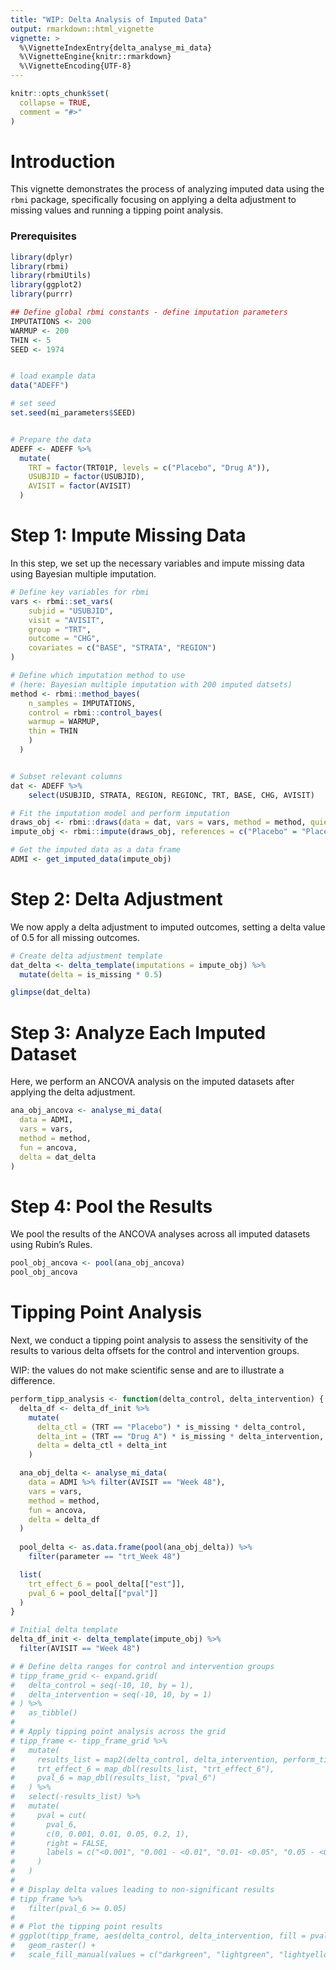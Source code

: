 ```yaml
---
title: "WIP: Delta Analysis of Imputed Data"
output: rmarkdown::html_vignette
vignette: >
  %\VignetteIndexEntry{delta_analyse_mi_data}
  %\VignetteEngine{knitr::rmarkdown}
  %\VignetteEncoding{UTF-8}
---
```


```r
knitr::opts_chunk$set(
  collapse = TRUE,
  comment = "#>"
)
```

# Introduction

This vignette demonstrates the process of analyzing imputed data using the `rbmi` package, specifically focusing on applying a delta adjustment to missing values and running a tipping point analysis.

### Prerequisites

```r
library(dplyr)
library(rbmi)
library(rbmiUtils)
library(ggplot2)
library(purrr)

## Define global rbmi constants - define imputation parameters
IMPUTATIONS <- 200
WARMUP <- 200
THIN <- 5
SEED <- 1974


# load example data
data("ADEFF")

# set seed 
set.seed(mi_parameters$SEED)


# Prepare the data
ADEFF <- ADEFF %>%
  mutate(
    TRT = factor(TRT01P, levels = c("Placebo", "Drug A")),
    USUBJID = factor(USUBJID),
    AVISIT = factor(AVISIT)
  )
```

# Step 1: Impute Missing Data

In this step, we set up the necessary variables and impute missing data using Bayesian multiple imputation.

```r
# Define key variables for rbmi
vars <- rbmi::set_vars(
    subjid = "USUBJID",
    visit = "AVISIT",
    group = "TRT",
    outcome = "CHG",
    covariates = c("BASE", "STRATA", "REGION")
)

# Define which imputation method to use 
# (here: Bayesian multiple imputation with 200 imputed datsets)
method <- rbmi::method_bayes(
    n_samples = IMPUTATIONS,
    control = rbmi::control_bayes(
    warmup = WARMUP,
    thin = THIN
    )
  )


# Subset relevant columns
dat <- ADEFF %>%
    select(USUBJID, STRATA, REGION, REGIONC, TRT, BASE, CHG, AVISIT)

# Fit the imputation model and perform imputation
draws_obj <- rbmi::draws(data = dat, vars = vars, method = method, quiet = TRUE)
impute_obj <- rbmi::impute(draws_obj, references = c("Placebo" = "Placebo", "Drug A" = "Placebo"))

# Get the imputed data as a data frame
ADMI <- get_imputed_data(impute_obj)
```

# Step 2: Delta Adjustment

We now apply a delta adjustment to imputed outcomes, setting a delta value of 0.5 for all missing outcomes.

```r
# Create delta adjustment template
dat_delta <- delta_template(imputations = impute_obj) %>%
  mutate(delta = is_missing * 0.5)

glimpse(dat_delta)
```

# Step 3: Analyze Each Imputed Dataset

Here, we perform an ANCOVA analysis on the imputed datasets after applying the delta adjustment.

```r
ana_obj_ancova <- analyse_mi_data(
  data = ADMI,
  vars = vars,
  method = method,
  fun = ancova,
  delta = dat_delta
)
```

# Step 4: Pool the Results

We pool the results of the ANCOVA analyses across all imputed datasets using Rubin's Rules.

```r
pool_obj_ancova <- pool(ana_obj_ancova)
pool_obj_ancova
```

# Tipping Point Analysis

Next, we conduct a tipping point analysis to assess the sensitivity of the results to various delta offsets for the control and intervention groups.

WIP: the values do not make scientific sense and are to illustrate a difference. 

```r
perform_tipp_analysis <- function(delta_control, delta_intervention) {
  delta_df <- delta_df_init %>%
    mutate(
      delta_ctl = (TRT == "Placebo") * is_missing * delta_control,
      delta_int = (TRT == "Drug A") * is_missing * delta_intervention,
      delta = delta_ctl + delta_int
    )

  ana_obj_delta <- analyse_mi_data(
    data = ADMI %>% filter(AVISIT == "Week 48"),
    vars = vars,
    method = method,
    fun = ancova,
    delta = delta_df
  )
  
  pool_delta <- as.data.frame(pool(ana_obj_delta)) %>%
    filter(parameter == "trt_Week 48")

  list(
    trt_effect_6 = pool_delta[["est"]],
    pval_6 = pool_delta[["pval"]]
  )
}

# Initial delta template
delta_df_init <- delta_template(impute_obj) %>%
  filter(AVISIT == "Week 48")

# # Define delta ranges for control and intervention groups
# tipp_frame_grid <- expand.grid(
#   delta_control = seq(-10, 10, by = 1),
#   delta_intervention = seq(-10, 10, by = 1)
# ) %>%
#   as_tibble()
# 
# # Apply tipping point analysis across the grid
# tipp_frame <- tipp_frame_grid %>%
#   mutate(
#     results_list = map2(delta_control, delta_intervention, perform_tipp_analysis),
#     trt_effect_6 = map_dbl(results_list, "trt_effect_6"),
#     pval_6 = map_dbl(results_list, "pval_6")
#   ) %>%
#   select(-results_list) %>%
#   mutate(
#     pval = cut(
#       pval_6,
#       c(0, 0.001, 0.01, 0.05, 0.2, 1),
#       right = FALSE,
#       labels = c("<0.001", "0.001 - <0.01", "0.01- <0.05", "0.05 - <0.20", ">= 0.20")
#     )
#   )
# 
# # Display delta values leading to non-significant results
# tipp_frame %>%
#   filter(pval_6 >= 0.05)
# 
# # Plot the tipping point results
# ggplot(tipp_frame, aes(delta_control, delta_intervention, fill = pval)) +
#   geom_raster() +
#   scale_fill_manual(values = c("darkgreen", "lightgreen", "lightyellow", "orange", "red"))
```
